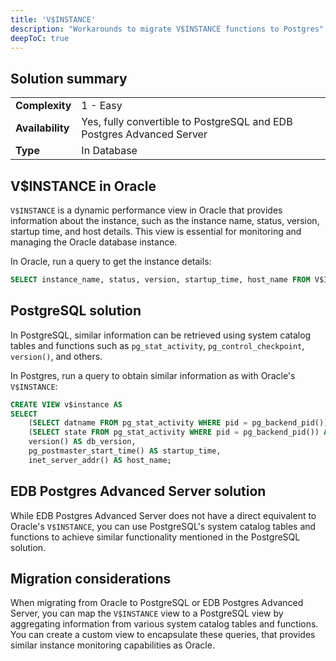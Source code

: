 ```yaml
---
title: 'V$INSTANCE'
description: "Workarounds to migrate V$INSTANCE functions to Postgres"
deepToC: true
---
```


## Solution summary

|                  |                                                                       |
|------------------|-----------------------------------------------------------------------|
| **Complexity**   | 1 - Easy                                                              |
| **Availability** | Yes, fully convertible to PostgreSQL and EDB Postgres Advanced Server |
| **Type**         | In Database                                                           |

## V$INSTANCE in Oracle

`V$INSTANCE` is a dynamic performance view in Oracle that provides information about the instance, 
such as the instance name, status, version, startup time, and host details. 
This view is essential for monitoring and managing the Oracle database instance.

In Oracle, run a query to get the instance details:

```sql
SELECT instance_name, status, version, startup_time, host_name FROM V$INSTANCE;
```

## PostgreSQL solution

In PostgreSQL, similar information can be retrieved using system catalog tables and functions 
such as `pg_stat_activity`, `pg_control_checkpoint`,` version()`, and others. 

In Postgres, run a query to obtain similar information as with Oracle's `V$INSTANCE`: 

```sql 
CREATE VIEW v$instance AS
SELECT
    (SELECT datname FROM pg_stat_activity WHERE pid = pg_backend_pid()) AS instance_name,
    (SELECT state FROM pg_stat_activity WHERE pid = pg_backend_pid()) AS status,
    version() AS db_version,
    pg_postmaster_start_time() AS startup_time,
    inet_server_addr() AS host_name;
```

## EDB Postgres Advanced Server solution

While EDB Postgres Advanced Server does not have a direct equivalent to Oracle's `V$INSTANCE`, 
you can use PostgreSQL's system catalog tables and functions to achieve similar functionality mentioned in the PostgreSQL solution.

## Migration considerations

When migrating from Oracle to PostgreSQL or EDB Postgres Advanced Server,
you can map the `V$INSTANCE` view to a PostgreSQL view by aggregating information from various system catalog tables and functions. 
You can create a custom view to encapsulate these queries, that provides similar instance monitoring capabilities as Oracle.
